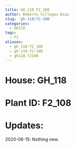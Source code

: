 ```yaml
---
title: GH_118 F2_108
author: Roberto Villegas-Diaz
slug: 'gh-118/f2-108'
categories:
  - GH118
tags:
  - F2
aliases:
  - gh_118-f2_108
  - gh-118-f2-108
  - gh118-f2108
---
```


# **House**: GH_118
# **Plant ID**: F2_108
# **Updates**: 
2020-06-15: Nothing new.
